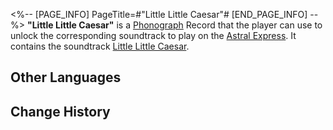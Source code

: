 <%-- [PAGE_INFO]
PageTitle=#"Little Little Caesar"#
[END_PAGE_INFO] --%>
{{Item Infobox
|id          = 210342
|image       = Item Little Little Caesar.png
|type        = Disk
|invCategory = Valuables
|rarity      = 3
|effect      = 
|description = A record that can be played on the Express' phonograph. It might be a chance acquisition or a gift from someone else. All sorts of memories surge up when the music plays &mdash; the smiles, encounters, touches, and the excitement of battle. Maybe that is why people still collect records even as society rapidly advances.<br />The current record contains the track "Little Little Caesar."
}}
{{Description|''They had to craft a special noose for him, sending this arrogant fellow on his way to his final destination.''}}
'''"Little Little Caesar"''' is a [[Phonograph]] Record that the player can use to unlock the corresponding soundtrack to play on the [[Astral Express]]. It contains the soundtrack [[Little Little Caesar]].

==Other Languages==
{{Other Languages
|en   = "Little Little Caesar"
|zhs  = 《小小凯撒》
|zht  = 《小小凱撒》
|ja   = 『小さなカイザー』
|ko   = ≪리틀 시저≫
|es   = El pequeño, pequeño César
|fr   = «&nbsp;Little Little Caesar&nbsp;»
|ru   = Little Little Caesar
|th   = "Little Little Caesar"
|vi   = "Caesar Nhỏ Bé"
|de   = „Little Little Caesar“
|id   = "Little Little Caesar"
|pt   = "Little Little Caesar"
}}

==Change History==
{{Change History|2.2}}
